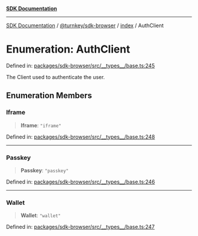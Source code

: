 [**SDK Documentation**](../../../../README.mdx)

***

[SDK Documentation](../../../../packages.mdx) / [@turnkey/sdk-browser](../../README.mdx) / [index](../README.mdx) / AuthClient

# Enumeration: AuthClient

Defined in: [packages/sdk-browser/src/\_\_types\_\_/base.ts:245](https://github.com/tkhq/sdk/blob/078f5423e923fbd1d7fd39440402d7f01d09c3d0/packages/sdk-browser/src/__types__/base.ts#L245)

The Client used to authenticate the user.

## Enumeration Members

### Iframe

> **Iframe**: `"iframe"`

Defined in: [packages/sdk-browser/src/\_\_types\_\_/base.ts:248](https://github.com/tkhq/sdk/blob/078f5423e923fbd1d7fd39440402d7f01d09c3d0/packages/sdk-browser/src/__types__/base.ts#L248)

***

### Passkey

> **Passkey**: `"passkey"`

Defined in: [packages/sdk-browser/src/\_\_types\_\_/base.ts:246](https://github.com/tkhq/sdk/blob/078f5423e923fbd1d7fd39440402d7f01d09c3d0/packages/sdk-browser/src/__types__/base.ts#L246)

***

### Wallet

> **Wallet**: `"wallet"`

Defined in: [packages/sdk-browser/src/\_\_types\_\_/base.ts:247](https://github.com/tkhq/sdk/blob/078f5423e923fbd1d7fd39440402d7f01d09c3d0/packages/sdk-browser/src/__types__/base.ts#L247)
